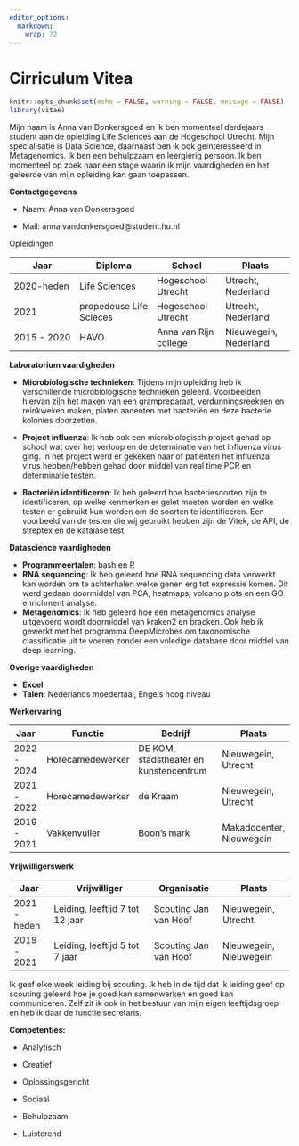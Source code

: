 ```yaml
---
editor_options: 
  markdown: 
    wrap: 72
---
```


# Cirriculum Vitea

```r
knitr::opts_chunk$set(echo = FALSE, warning = FALSE, message = FALSE)
library(vitae)
```

Mijn naam is Anna van Donkersgoed en ik ben momenteel derdejaars student
aan de opleiding Life Sciences aan de Hogeschool Utrecht. Mijn
specialisatie is Data Science, daarnaast ben ik ook geïnteresseerd in
Metagenomics. Ik ben een behulpzaam en leergierig persoon. Ik ben
momenteel op zoek naar een stage waarin ik mijn vaardigheden en het
geleerde van mijn opleiding kan gaan toepassen.

**Contactgegevens**

-   Naam: Anna van Donkersgoed

-   Mail: anna.vandonkersgoed\@student.hu.nl

Opleidingen

| Jaar        | Diploma                 | School                | Plaats                |
|-----------------|--------------------|------------------|------------------|
| 2020-heden  | Life Sciences           | Hogeschool Utrecht    | Utrecht, Nederland    |
| 2021        | propedeuse Life Scieces | Hogeschool Utrecht    | Utrecht, Nederland    |
| 2015 - 2020 | HAVO                    | Anna van Rijn college | Nieuwegein, Nederland |

**Laboratorium vaardigheden**

-   **Microbiologische technieken**: Tijdens mijn opleiding heb ik
    verschillende microbiologische technieken geleerd. Voorbeelden
    hiervan zijn het maken van een grampreparaat, verdunningsreeksen en
    reinkweken maken, platen aanenten met bacteriën en deze bacterie
    kolonies doorzetten.

-   **Project influenza**: Ik heb ook een microbiologisch project gehad
    op school wat over het verloop en de determinatie van het influenza
    virus ging. In het project werd er gekeken naar of patiënten het
    influenza virus hebben/hebben gehad door middel van real time PCR en
    determinatie testen.

-   **Bacteriën identificeren**: Ik heb geleerd hoe bacteriesoorten zijn
    te identificeren, op welke kenmerken er gelet moeten worden en welke
    testen er gebruikt kun worden om de soorten te identificeren. Een
    voorbeeld van de testen die wij gebruikt hebben zijn de Vitek, de
    API, de streptex en de katalase test.

**Datascience vaardigheden**

-   **Programmeertalen**: bash en R
-   **RNA sequencing**: Ik heb geleerd hoe RNA sequencing data verwerkt
    kan worden om te achterhalen welke genen erg tot expressie komen.
    Dit werd gedaan doormiddel van PCA, heatmaps, volcano plots en een
    GO enrichment analyse.
-   **Metagenomics**: Ik heb geleerd hoe een metagenomics analyse
    uitgevoerd wordt doormiddel van kraken2 en bracken. Ook heb ik
    gewerkt met het programma DeepMicrobes om taxonomische classificatie
    uit te voeren zonder een voledige database door middel van deep
    learning.

**Overige vaardigheden**

-   **Excel**
-   **Talen**: Nederlands moedertaal, Engels hoog niveau

**Werkervaring**

| Jaar        | Functie          | Bedrijf                                | Plaats                   |
|-------------|------------------|----------------------------------------|--------------------------|
| 2022 - 2024 | Horecamedewerker | DE KOM, stadstheater en kunstencentrum | Nieuwegein, Utrecht      |
| 2021 - 2022 | Horecamedewerker | de Kraam                               | Nieuwegein, Utrecht      |
| 2019 - 2021 | Vakkenvuller     | Boon's mark                            | Makadocenter, Nieuwegein |

**Vrijwilligerswerk**

| Jaar         | Vrijwilliger                    | Organisatie           | Plaats                 |
|--------------|---------------------------------|-----------------------|------------------------|
| 2021 - heden | Leiding, leeftijd 7 tot 12 jaar | Scouting Jan van Hoof | Nieuwegein, Utrecht    |
| 2019 - 2021  | Leiding, leeftijd 5 tot 7 jaar  | Scouting Jan van Hoof | Nieuwegein, Nieuwegein |

Ik geef elke week leiding bij scouting. Ik heb in de tijd dat ik leiding
geef op scouting geleerd hoe je goed kan samenwerken en goed kan
communiceren. Zelf zit ik ook in het bestuur van mijn eigen
leeftijdsgroep en heb ik daar de functie secretaris.

**Competenties:**

-    Analytisch

-   Creatief

-   Oplossingsgericht

-   Sociaal

-   Behulpzaam

-   Luisterend
